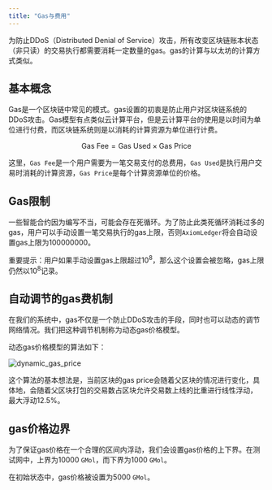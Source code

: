 ```yaml
---
title: "Gas与费用"
---
```


为防止DDoS（Distributed Denial of Service）攻击，所有改变区块链账本状态（非只读）的交易执行都需要消耗一定数量的gas。gas的计算与以太坊的计算方式类似。

## 基本概念

Gas是一个区块链中常见的模式。gas设置的初衷是防止用户对区块链系统的DDoS攻击。Gas模型有点类似云计算平台，但是云计算平台的使用是以时间为单位进行付费，而区块链系统则是以消耗的计算资源为单位进行计费。

$$\text{Gas Fee}=\text{Gas Used} \times \text{Gas Price}$$

这里，`Gas Fee`是一个用户需要为一笔交易支付的总费用，`Gas Used`是执行用户交易时消耗的计算资源，`Gas Price`是每个计算资源单位的价格。

## Gas限制

一些智能合约因为编写不当，可能会存在死循环。为了防止此类死循环消耗过多的gas，用户可以手动设置一笔交易执行的gas上限，否则`AxiomLedger`将会自动设置gas上限为100000000。

<Warning> 重要提示：用户如果手动设置gas上限超过$10^8$，那么这个设置会被忽略，gas上限仍然以$10^8$记录。</Warning>

## 自动调节的gas费机制

在我们的系统中，gas不仅是一个防止DDoS攻击的手段，同时也可以动态的调节网络情况。我们把这种调节机制称为动态gas价格模型。

动态gas价格模型的算法如下：

![dynamic_gas_price](../../images/dynamic_gas_price.png)

这个算法的基本想法是，当前区块的gas price会随着父区块的情况进行变化，具体地，会随着父区块打包的交易数占区块允许交易数上线的比重进行线性浮动，
最大浮动12.5%。

## gas价格边界

为了保证gas价格在一个合理的区间内浮动，我们会设置gas价格的上下界。在测试网中，上界为10000 `GMol`，而下界为1000 `GMol`。

在初始状态中，gas价格被设置为5000 `GMol`。
